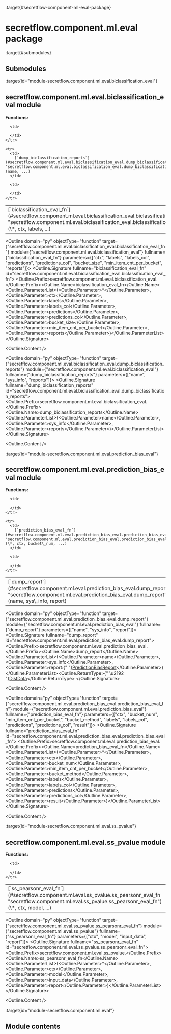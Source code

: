 :target{#secretflow-component-ml-eval-package}

# secretflow\.component.ml.eval package

:target{#submodules}

## Submodules

:target{id="module-secretflow.component.ml.eval.biclassification_eval"}

## secretflow\.component.ml.eval.biclassification\_eval module

<strong>Functions:</strong>

<table>
  <tbody>
    <tr>
      <td>
        [`biclassification_eval_fn`](#secretflow.component.ml.eval.biclassification_eval.biclassification_eval_fn "secretflow.component.ml.eval.biclassification_eval.biclassification_eval_fn")(\*, ctx, labels, ...)
      </td>

      <td>

      </td>
    </tr>

    <tr>
      <td>
        [`dump_biclassification_reports`](#secretflow.component.ml.eval.biclassification_eval.dump_biclassification_reports "secretflow.component.ml.eval.biclassification_eval.dump_biclassification_reports")(name, ...)
      </td>

      <td>

      </td>
    </tr>
  </tbody>
</table>

<Outline domain="py" objectType="function" target={"secretflow.component.ml.eval.biclassification_eval.biclassification_eval_fn"} module={"secretflow.component.ml.eval.biclassification_eval"} fullname={"biclassification_eval_fn"} parameters={["ctx", "labels", "labels_col", "predictions", "predictions_col", "bucket_size", "min_item_cnt_per_bucket", "reports"]}>
  <Outline.Signature fullname="biclassification_eval_fn" id="secretflow.component.ml.eval.biclassification_eval.biclassification_eval_fn">
    <Outline.Prefix>secretflow\.component.ml.eval.biclassification\_eval.</Outline.Prefix><Outline.Name>biclassification\_eval\_fn</Outline.Name><Outline.ParameterList><span>(</span><Outline.Parameter><span>\*</span></Outline.Parameter>, <Outline.Parameter><span className="name">ctx</span></Outline.Parameter>, <Outline.Parameter><span className="name">labels</span></Outline.Parameter>, <Outline.Parameter><span className="name">labels\_col</span></Outline.Parameter>, <Outline.Parameter><span className="name">predictions</span></Outline.Parameter>, <Outline.Parameter><span className="name">predictions\_col</span></Outline.Parameter>, <Outline.Parameter><span className="name">bucket\_size</span></Outline.Parameter>, <Outline.Parameter><span className="name">min\_item\_cnt\_per\_bucket</span></Outline.Parameter>, <Outline.Parameter><span className="name">reports</span></Outline.Parameter><span>)</span></Outline.ParameterList>
  </Outline.Signature>

  <Outline.Content />
</Outline>

<Outline domain="py" objectType="function" target={"secretflow.component.ml.eval.biclassification_eval.dump_biclassification_reports"} module={"secretflow.component.ml.eval.biclassification_eval"} fullname={"dump_biclassification_reports"} parameters={["name", "sys_info", "reports"]}>
  <Outline.Signature fullname="dump_biclassification_reports" id="secretflow.component.ml.eval.biclassification_eval.dump_biclassification_reports">
    <Outline.Prefix>secretflow\.component.ml.eval.biclassification\_eval.</Outline.Prefix><Outline.Name>dump\_biclassification\_reports</Outline.Name><Outline.ParameterList><span>(</span><Outline.Parameter><span className="name">name</span></Outline.Parameter>, <Outline.Parameter><span className="name">sys\_info</span></Outline.Parameter>, <Outline.Parameter><span className="name">reports</span></Outline.Parameter><span>)</span></Outline.ParameterList>
  </Outline.Signature>

  <Outline.Content />
</Outline>

:target{id="module-secretflow.component.ml.eval.prediction_bias_eval"}

## secretflow\.component.ml.eval.prediction\_bias\_eval module

<strong>Functions:</strong>

<table>
  <tbody>
    <tr>
      <td>
        [`dump_report`](#secretflow.component.ml.eval.prediction_bias_eval.dump_report "secretflow.component.ml.eval.prediction_bias_eval.dump_report")(name, sys\_info, report)
      </td>

      <td>

      </td>
    </tr>

    <tr>
      <td>
        [`prediction_bias_eval_fn`](#secretflow.component.ml.eval.prediction_bias_eval.prediction_bias_eval_fn "secretflow.component.ml.eval.prediction_bias_eval.prediction_bias_eval_fn")(\*, ctx, bucket\_num, ...)
      </td>

      <td>

      </td>
    </tr>
  </tbody>
</table>

<Outline domain="py" objectType="function" target={"secretflow.component.ml.eval.prediction_bias_eval.dump_report"} module={"secretflow.component.ml.eval.prediction_bias_eval"} fullname={"dump_report"} parameters={["name", "sys_info", "report"]}>
  <Outline.Signature fullname="dump_report" id="secretflow.component.ml.eval.prediction_bias_eval.dump_report">
    <Outline.Prefix>secretflow\.component.ml.eval.prediction\_bias\_eval.</Outline.Prefix><Outline.Name>dump\_report</Outline.Name><Outline.ParameterList><span>(</span><Outline.Parameter><span className="name">name</span></Outline.Parameter>, <Outline.Parameter><span className="name">sys\_info</span></Outline.Parameter>, <Outline.Parameter><span className="name">report</span><span>:</span><span>{" "}</span><span className="name">[PredictionBiasReport](secretflow.stats.stats.core.mdx#secretflow.stats.core.prediction_bias_core.PredictionBiasReport "secretflow.stats.core.prediction_bias_core.PredictionBiasReport")</span></Outline.Parameter><span>)</span></Outline.ParameterList><Outline.ReturnType><span>{" \u2192 "}</span>[DistData](secretflow.protos.protos.component.mdx#secretflow.protos.component.data_pb2.DistData "secretflow.protos.component.data_pb2.DistData")</Outline.ReturnType>
  </Outline.Signature>

  <Outline.Content />
</Outline>

<Outline domain="py" objectType="function" target={"secretflow.component.ml.eval.prediction_bias_eval.prediction_bias_eval_fn"} module={"secretflow.component.ml.eval.prediction_bias_eval"} fullname={"prediction_bias_eval_fn"} parameters={["ctx", "bucket_num", "min_item_cnt_per_bucket", "bucket_method", "labels", "labels_col", "predictions", "predictions_col", "result"]}>
  <Outline.Signature fullname="prediction_bias_eval_fn" id="secretflow.component.ml.eval.prediction_bias_eval.prediction_bias_eval_fn">
    <Outline.Prefix>secretflow\.component.ml.eval.prediction\_bias\_eval.</Outline.Prefix><Outline.Name>prediction\_bias\_eval\_fn</Outline.Name><Outline.ParameterList><span>(</span><Outline.Parameter><span>\*</span></Outline.Parameter>, <Outline.Parameter><span className="name">ctx</span></Outline.Parameter>, <Outline.Parameter><span className="name">bucket\_num</span></Outline.Parameter>, <Outline.Parameter><span className="name">min\_item\_cnt\_per\_bucket</span></Outline.Parameter>, <Outline.Parameter><span className="name">bucket\_method</span></Outline.Parameter>, <Outline.Parameter><span className="name">labels</span></Outline.Parameter>, <Outline.Parameter><span className="name">labels\_col</span></Outline.Parameter>, <Outline.Parameter><span className="name">predictions</span></Outline.Parameter>, <Outline.Parameter><span className="name">predictions\_col</span></Outline.Parameter>, <Outline.Parameter><span className="name">result</span></Outline.Parameter><span>)</span></Outline.ParameterList>
  </Outline.Signature>

  <Outline.Content />
</Outline>

:target{id="module-secretflow.component.ml.eval.ss_pvalue"}

## secretflow\.component.ml.eval.ss\_pvalue module

<strong>Functions:</strong>

<table>
  <tbody>
    <tr>
      <td>
        [`ss_pearsonr_eval_fn`](#secretflow.component.ml.eval.ss_pvalue.ss_pearsonr_eval_fn "secretflow.component.ml.eval.ss_pvalue.ss_pearsonr_eval_fn")(\*, ctx, model, ...)
      </td>

      <td>

      </td>
    </tr>
  </tbody>
</table>

<Outline domain="py" objectType="function" target={"secretflow.component.ml.eval.ss_pvalue.ss_pearsonr_eval_fn"} module={"secretflow.component.ml.eval.ss_pvalue"} fullname={"ss_pearsonr_eval_fn"} parameters={["ctx", "model", "input_data", "report"]}>
  <Outline.Signature fullname="ss_pearsonr_eval_fn" id="secretflow.component.ml.eval.ss_pvalue.ss_pearsonr_eval_fn">
    <Outline.Prefix>secretflow\.component.ml.eval.ss\_pvalue.</Outline.Prefix><Outline.Name>ss\_pearsonr\_eval\_fn</Outline.Name><Outline.ParameterList><span>(</span><Outline.Parameter><span>\*</span></Outline.Parameter>, <Outline.Parameter><span className="name">ctx</span></Outline.Parameter>, <Outline.Parameter><span className="name">model</span></Outline.Parameter>, <Outline.Parameter><span className="name">input\_data</span></Outline.Parameter>, <Outline.Parameter><span className="name">report</span></Outline.Parameter><span>)</span></Outline.ParameterList>
  </Outline.Signature>

  <Outline.Content />
</Outline>

:target{id="module-secretflow.component.ml.eval"}

## Module contents

